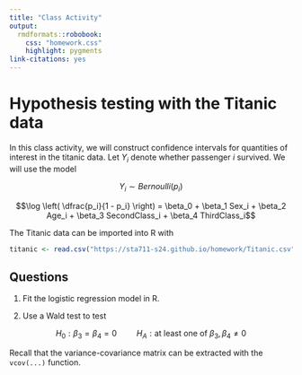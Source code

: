 ```yaml
---
title: "Class Activity"
output: 
  rmdformats::robobook:
    css: "homework.css"
    highlight: pygments
link-citations: yes
---
```


# Hypothesis testing with the Titanic data

In this class activity, we will construct confidence intervals for quantities of interest in the titanic data. Let $Y_i$ denote whether passenger $i$ survived. We will use the model

$$Y_i \sim Bernoulli(p_i)$$

$$\log \left( \dfrac{p_i}{1 - p_i} \right) = \beta_0 + \beta_1 Sex_i + \beta_2 Age_i + \beta_3 SecondClass_i + \beta_4 ThirdClass_i$$

The Titanic data can be imported into R with

```r
titanic <- read.csv("https://sta711-s24.github.io/homework/Titanic.csv")
```


## Questions

1. Fit the logistic regression model in R.

2. Use a Wald test to test 

$$H_0: \beta_3 = \beta_4 = 0 \hspace{1cm} H_A: \text{at least one of } \beta_3, \beta_4 \neq 0$$

Recall that the variance-covariance matrix can be extracted with the `vcov(...)` function.

